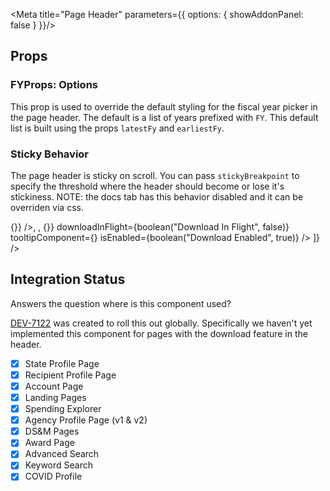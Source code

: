 

<Meta
    title="Page Header"
    parameters={{ options: { showAddonPanel: false } }}/>

## Props
<ArgsTable of={PageHeader} />

### FYProps: Options
This prop is used to override the default styling for the fiscal year picker in the page header. The default is a list of years prefixed with `FY`. This default list is built using the props `latestFy` and `earliestFy`.

### Sticky Behavior
The page header is sticky on scroll. You can pass `stickyBreakpoint` to specify the threshold where the header should become or lose it's stickiness. NOTE: the docs tab has this behavior disabled and it can be overriden via css.

<Canvas>
    <Story name='w/ All Toolbar Options'>
        <div className="page-header-story">
            <PageHeader
                overLine="Agency Profile"
                title="Department of Homeland Security"
                toolBar={[
                    <FiscalYearPicker
                        selectedFy={2020}
                        latestFy={2021}
                        handleFyChange={() => {}} />,
                    <ShareIcon url='this-is-a-test-url.com' />,
                    <DownloadIconButton onClick={() => {}} downloadInFlight={boolean("Download In Flight", false)} tooltipComponent={<Tooltip />} isEnabled={boolean("Download Enabled", true)} />
                ]} />
            <ComingSoon />
        </div>
    </Story>
</Canvas>

## Integration Status
Answers the question where is this component used?

[DEV-7122](https://federal-spending-transparency.atlassian.net/browse/DEV-7122) was created to roll this out globally. Specifically we haven't yet implemented
this component for pages with the download feature in the header.

- [x] State Profile Page
- [x] Recipient Profile Page
- [x] Account Page
- [x] Landing Pages
- [x] Spending Explorer
- [x] Agency Profile Page (v1 & v2)
- [x] DS&M Pages
- [x] Award Page
- [x] Advanced Search
- [x] Keyword Search
- [x] COVID Profile
